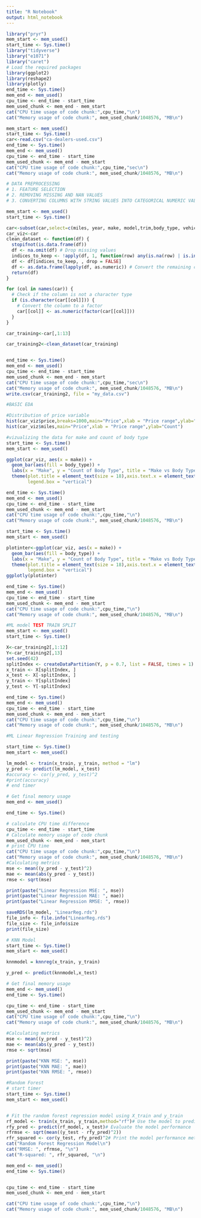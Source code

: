 ```yaml
---
title: "R Notebook"
output: html_notebook
---
```


```r
library("pryr")
mem_start <- mem_used()
start_time <- Sys.time()
library("tidyverse")
library("e1071")
library("caret")
# Load the required packages
library(ggplot2)
library(reshape2)
library(plotly)
end_time <- Sys.time()
mem_end <- mem_used()
cpu_time <- end_time - start_time
mem_used_chunk <- mem_end - mem_start
cat("CPU time usage of code chunk:",cpu_time,"\n")
cat("Memory usage of code chunk:", mem_used_chunk/1048576, "MB\n")
```


```r
mem_start <- mem_used()
start_time <- Sys.time()
car<-read.csv("ca-dealers-used.csv")
end_time <- Sys.time()
mem_end <- mem_used()
cpu_time <- end_time - start_time
mem_used_chunk <- mem_end - mem_start
cat("CPU time usage of code chunk:",cpu_time,"sec\n")
cat("Memory usage of code chunk:", mem_used_chunk/1048576, "MB\n")

```


```r
# DATA PREPROCESSING
# 1. FEATURE SELECTION
# 2. REMOVING MISSING AND NAN VALUES
# 3. CONVERTING COLUMNS WITH STRING VALUES INTO CATEGORICAL NUMERIC VALUES

mem_start <- mem_used()
start_time <- Sys.time()

car<-subset(car,select=c(miles, year, make, model,trim,body_type, vehicle_type, drivetrain, transmission, fuel_type,engine_size, city,price))
car_viz<-car
clean_dataset <- function(df) {
  stopifnot(is.data.frame(df))
  df <- na.omit(df) # Drop missing values
  indices_to_keep <- !apply(df, 1, function(row) any(is.na(row) | is.infinite(row) | row == -Inf)) # Check for NaN, Inf, and -Inf
  df <- df[indices_to_keep, , drop = FALSE]
  df <- as.data.frame(lapply(df, as.numeric)) # Convert the remaining columns to numeric type
  return(df)
}

for (col in names(car)) {
  # Check if the column is not a character type
  if (is.character(car[[col]])) {
    # Convert the column to a factor
    car[[col]] <- as.numeric(factor(car[[col]]))
  }
}

car_training<-car[,1:13]

car_training2<-clean_dataset(car_training)


end_time <- Sys.time()
mem_end <- mem_used()
cpu_time <- end_time - start_time
mem_used_chunk <- mem_end - mem_start
cat("CPU time usage of code chunk:",cpu_time,"sec\n")
cat("Memory usage of code chunk:", mem_used_chunk/1048576, "MB\n")
write.csv(car_training2, file = "my_data.csv")
```
```r
#BASIC EDA

#Distribution of price variable
hist(car_viz$price,breaks=1000,main="Price",xlab = "Price range",ylab="Count")
hist(car_viz$miles,main="Price",xlab = "Price range",ylab="Count")
```

```r
#vizualizing the data for make and count of body type
start_time <- Sys.time()
mem_start <- mem_used()

ggplot(car_viz, aes(x = make)) +
  geom_bar(aes(fill = body_type)) +
  labs(x = "Make", y = "Count of Body Type", title = "Make vs Body Type") +
  theme(plot.title = element_text(size = 18),axis.text.x = element_text(angle = 65,  hjust = 1),legend.key.size = unit(0.2,'cm'),legend.text = element_text(size = 5), legend.title = element_text(size = 5),
        legend.box = "vertical")

end_time <- Sys.time()
mem_end <- mem_used()
cpu_time <- end_time - start_time
mem_used_chunk <- mem_end - mem_start
cat("CPU time usage of code chunk:",cpu_time,"\n")
cat("Memory usage of code chunk:", mem_used_chunk/1048576, "MB\n")

```

```r
start_time <- Sys.time()
mem_start <- mem_used()

plotinter<-ggplot(car_viz, aes(x = make)) +
  geom_bar(aes(fill = body_type)) +
  labs(x = "Make", y = "Count of Body Type", title = "Make vs Body Type") +
  theme(plot.title = element_text(size = 18),axis.text.x = element_text(angle = 65,  hjust = 1),legend.key.size = unit(0.2,'cm'),legend.text = element_text(size = 5), legend.title = element_text(size = 5),
        legend.box = "vertical")
ggplotly(plotinter)

end_time <- Sys.time()
mem_end <- mem_used()
cpu_time <- end_time - start_time
mem_used_chunk <- mem_end - mem_start
cat("CPU time usage of code chunk:",cpu_time,"\n")
cat("Memory usage of code chunk:", mem_used_chunk/1048576, "MB\n")
```


```r
#ML model TEST TRAIN SPLIT
mem_start <- mem_used()
start_time <- Sys.time()

X<-car_training2[,1:12]
Y<-car_training2[,13]
set.seed(42)
splitIndex <- createDataPartition(Y, p = 0.7, list = FALSE, times = 1)
x_train <- X[splitIndex, ]
x_test <- X[-splitIndex, ]
y_train <- Y[splitIndex]
y_test <- Y[-splitIndex]

end_time <- Sys.time()
mem_end <- mem_used()
cpu_time <- end_time - start_time
mem_used_chunk <- mem_end - mem_start
cat("CPU time usage of code chunk:",cpu_time,"\n")
cat("Memory usage of code chunk:", mem_used_chunk/1048576, "MB\n")

```



```r
#ML Linear Regression Training and testing

start_time <- Sys.time()
mem_start <- mem_used()

lm_model <- train(x_train, y_train, method = "lm")
y_pred <- predict(lm_model, x_test)
#accuracy <- cor(y_pred, y_test)^2
#print(accuracy)
# end timer

# Get final memory usage
mem_end <- mem_used()

end_time <- Sys.time()

# calculate CPU time difference
cpu_time <- end_time - start_time
# Calculate memory usage of code chunk
mem_used_chunk <- mem_end - mem_start
# print CPU time
cat("CPU time usage of code chunk:",cpu_time,"\n")
cat("Memory usage of code chunk:", mem_used_chunk/1048576, "MB\n")
#Calculating metrics
mse <- mean((y_pred - y_test)^2)
mae <- mean(abs(y_pred - y_test))
rmse <- sqrt(mse)

print(paste("Linear Regression MSE: ", mse))
print(paste("Linear Regression MAE: ", mae))
print(paste("Linear Regression RMSE: ", rmse))
```

```r
saveRDS(lm_model, "LinearReg.rds")
file_info <- file.info("LinearReg.rds")
file_size <- file_info$size
print(file_size)

```

```r
# KNN Model
start_time <- Sys.time()
mem_start <- mem_used()

knnmodel = knnreg(x_train, y_train)

y_pred <- predict(knnmodel,x_test)

# Get final memory usage
mem_end <- mem_used()
end_time <- Sys.time()

cpu_time <- end_time - start_time
mem_used_chunk <- mem_end - mem_start
cat("CPU time usage of code chunk:",cpu_time,"\n")
cat("Memory usage of code chunk:", mem_used_chunk/1048576, "MB\n")

#Calculating metrics
mse <- mean((y_pred - y_test)^2)
mae <- mean(abs(y_pred - y_test))
rmse <- sqrt(mse)

print(paste("KNN MSE: ", mse))
print(paste("KNN MAE: ", mae))
print(paste("KNN RMSE: ", rmse))

```


```r
#Random Forest
# start timer
start_time <- Sys.time()
mem_start <- mem_used()


# Fit the random forest regression model using X_train and y_train
rf_model <- train(x_train, y_train,method="rf")# Use the model to predict on X_test
rfy_pred <- predict(rf_model, x_test)# Evaluate the model performance
rfrmse <- sqrt(mean((y_test - rfy_pred)^2))
rfr_squared <- cor(y_test, rfy_pred)^2# Print the model performance metrics
cat("Random Forest Regression Model\n")
cat("RMSE: ", rfrmse, "\n")
cat("R-squared: ", rfr_squared, "\n")

mem_end <- mem_used()
end_time <- Sys.time()


cpu_time <- end_time - start_time
mem_used_chunk <- mem_end - mem_start

cat("CPU time usage of code chunk:",cpu_time,"\n")
cat("Memory usage of code chunk:", mem_used_chunk/1048576, "MB\n")
```